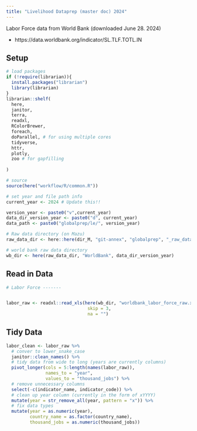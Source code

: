 ```yaml
---
title: "Livelihood Dataprep (master doc) 2024"
---
```




Labor Force data from World Bank (downloaded June 28. 2024)

- https://data.worldbank.org/indicator/SL.TLF.TOTL.IN


## Setup

```r
# load packages
if (!require(librarian)){
  install.packages("librarian")
  library(librarian)
}
librarian::shelf(
  here,
  janitor,
  terra,
  readxl,
  RColorBrewer,
  foreach,
  doParallel, # for using multiple cores
  tidyverse, 
  httr,
  plotly,
  zoo # for gapfilling
  
)

# source 
source(here("workflow/R/common.R"))

# set year and file path info
current_year <- 2024 # Update this!!

version_year <- paste0("v",current_year)
data_dir_version_year <- paste0("d", current_year)
data_path <- paste0("globalprep/le/", version_year)

# Raw data directory (on Mazu)
raw_data_dir <- here::here(dir_M, "git-annex", "globalprep", "_raw_data")

# world bank raw data directory
wb_dir <- here(raw_data_dir, "WorldBank", data_dir_version_year)
```

## Read in Data

```r
# Labor Force -------


labor_raw <- readxl::read_xls(here(wb_dir, "worldbank_labor_force_raw.xls"),
                               skip = 3,
                               na = "")


```


## Tidy Data

```r
labor_clean <- labor_raw %>% 
  # conver to lower_snake_case
  janitor::clean_names() %>% 
  # tidy data from wide to long (years are currently columns)
  pivot_longer(cols = 5:length(names(labor_raw)),
               names_to = "year", 
               values_to = "thousand_jobs") %>% 
  # remove unnecessary columns
  select(-c(indicator_name, indicator_code)) %>% 
  # clean up year column (currently in the form of xYYYY)
  mutate(year = str_remove_all(year, pattern = "x")) %>% 
  # fix data types
  mutate(year = as.numeric(year),
         country_name = as.factor(country_name),
         thousand_jobs = as.numeric(thousand_jobs))
  



```


